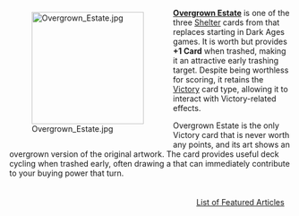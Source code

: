 <div style="float: left; margin: 0.5em 0.9em 0.4em 0;">[[File:Overgrown Estate.jpg|200px]]</div>

'''[[Overgrown Estate]]''' is one of the three [[Shelter]] cards from {{Set|Dark Ages}} that replaces starting {{Card|Estate|Estates}} in Dark Ages games. It is worth {{VP|0}} but provides '''+1 Card''' when trashed, making it an attractive early trashing target. Despite being worthless for scoring, it retains the [[Victory]] card type, allowing it to interact with Victory-related effects.

Overgrown Estate is the only Victory card that is never worth any points, and its art shows an overgrown version of the original {{Card|Estate}} artwork. The card provides useful deck cycling when trashed early, often drawing a {{Card|Copper}} that can immediately contribute to your buying power that turn.

<div style="float: right; margin: 0.5em 0.9em 0.4em 0;">[[List of Featured Articles]]</div>